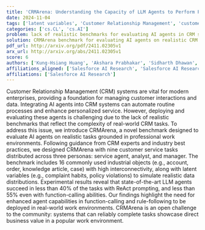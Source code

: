```yaml
---
title: 'CRMArena: Understanding the Capacity of LLM Agents to Perform Professional CRM Tasks in Realistic Environments'
date: 2024-11-04
tags: ['latent variables', 'Customer Relationship Management', 'customer service tasks', 'AI agents', 'rule-following', 'data distributions', 'agent capabilities', 'benchmarking', 'realistic tasks', 'function-calling', 'professional work environments']
categories: ['cs.CL', 'cs.AI']
problem: lack of realistic benchmarks for evaluating AI agents in CRM systems
solution: CRMArena benchmark for evaluating AI agents on realistic CRM tasks
pdf_url: http://arxiv.org/pdf/2411.02305v1
arx_url: http://arxiv.org/abs/2411.02305v1
score: 6
authors: ['Kung-Hsiang Huang', 'Akshara Prabhakar', 'Sidharth Dhawan', 'Yixin Mao', 'Huan Wang', 'Silvio Savarese', 'Caiming Xiong', 'Philippe Laban', 'Chien-Sheng Wu']
affiliations_aligned: ['Salesforce AI Research', 'Salesforce AI Research', 'Salesforce AI Research', 'Salesforce AI Research', 'Salesforce AI Research', 'Salesforce AI Research', 'Salesforce AI Research', 'Salesforce AI Research', 'Salesforce AI Research']
affiliations: ['Salesforce AI Research']
---
```



Customer Relationship Management (CRM) systems are vital for modern enterprises, providing a foundation for managing customer interactions and data. Integrating AI agents into CRM systems can automate routine processes and enhance personalized service. However, deploying and evaluating these agents is challenging due to the lack of realistic benchmarks that reflect the complexity of real-world CRM tasks. To address this issue, we introduce CRMArena, a novel benchmark designed to evaluate AI agents on realistic tasks grounded in professional work environments. Following guidance from CRM experts and industry best practices, we designed CRMArena with nine customer service tasks distributed across three personas: service agent, analyst, and manager. The benchmark includes 16 commonly used industrial objects (e.g., account, order, knowledge article, case) with high interconnectivity, along with latent variables (e.g., complaint habits, policy violations) to simulate realistic data distributions. Experimental results reveal that state-of-the-art LLM agents succeed in less than 40% of the tasks with ReAct prompting, and less than 55% even with function-calling abilities. Our findings highlight the need for enhanced agent capabilities in function-calling and rule-following to be deployed in real-world work environments. CRMArena is an open challenge to the community: systems that can reliably complete tasks showcase direct business value in a popular work environment.
